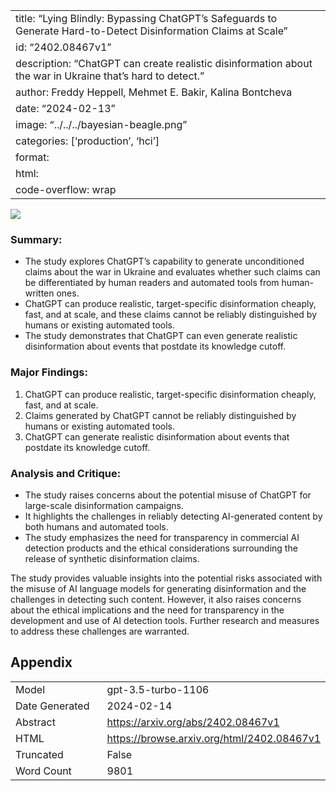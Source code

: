 
---
title: "Lying Blindly: Bypassing ChatGPT's Safeguards to Generate Hard-to-Detect Disinformation Claims at Scale"
id: "2402.08467v1"
description: "ChatGPT can create realistic disinformation about the war in Ukraine that's hard to detect."
author: Freddy Heppell, Mehmet E. Bakir, Kalina Bontcheva
date: "2024-02-13"
image: "../../../bayesian-beagle.png"
categories: ['production', 'hci']
format:
  html:
    code-overflow: wrap
---

![](../../../bayesian-beagle.png)

### **Summary:**
- The study explores ChatGPT's capability to generate unconditioned claims about the war in Ukraine and evaluates whether such claims can be differentiated by human readers and automated tools from human-written ones.
- ChatGPT can produce realistic, target-specific disinformation cheaply, fast, and at scale, and these claims cannot be reliably distinguished by humans or existing automated tools.
- The study demonstrates that ChatGPT can even generate realistic disinformation about events that postdate its knowledge cutoff.

### Major Findings:
1. ChatGPT can produce realistic, target-specific disinformation cheaply, fast, and at scale.
2. Claims generated by ChatGPT cannot be reliably distinguished by humans or existing automated tools.
3. ChatGPT can generate realistic disinformation about events that postdate its knowledge cutoff.

### Analysis and Critique:
- The study raises concerns about the potential misuse of ChatGPT for large-scale disinformation campaigns.
- It highlights the challenges in reliably detecting AI-generated content by both humans and automated tools.
- The study emphasizes the need for transparency in commercial AI detection products and the ethical considerations surrounding the release of synthetic disinformation claims.

The study provides valuable insights into the potential risks associated with the misuse of AI language models for generating disinformation and the challenges in detecting such content. However, it also raises concerns about the ethical implications and the need for transparency in the development and use of AI detection tools. Further research and measures to address these challenges are warranted.

## Appendix

|          |          |
|----------|----------|
| Model     | gpt-3.5-turbo-1106       |
| Date Generated     | 2024-02-14       |
| Abstract | [https://arxiv.org/abs/2402.08467v1](https://arxiv.org/abs/2402.08467v1)        |
| HTML     | [https://browse.arxiv.org/html/2402.08467v1](https://browse.arxiv.org/html/2402.08467v1)       |
| Truncated       | False       |
| Word Count       | 9801       |